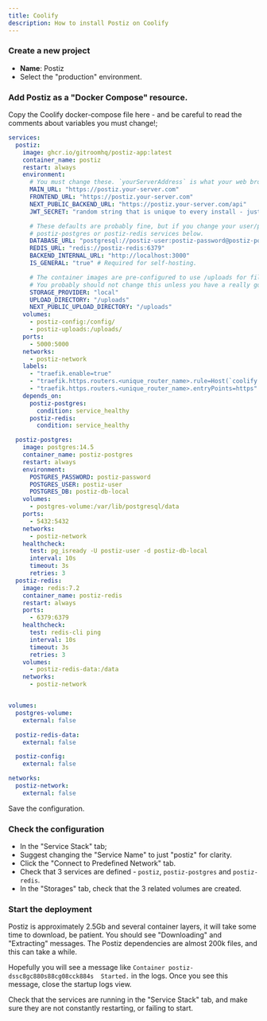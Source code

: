 ```yaml
---
title: Coolify
description: How to install Postiz on Coolify
---
```



<EarlyDoc />

<Prereqs />

<Steps>

### Create a new project

- **Name**: Postiz
- Select the "production" environment.

### Add Postiz as a "Docker Compose" resource.

Copy the Coolify docker-compose file here - and be careful to read the comments about variables you must change!;

```yaml
services:
  postiz:
    image: ghcr.io/gitroomhq/postiz-app:latest
    container_name: postiz
    restart: always
    environment:
      # You must change these. `yourServerAddress` is what your web browser uses.
      MAIN_URL: "https://postiz.your-server.com"
      FRONTEND_URL: "https://postiz.your-server.com"
      NEXT_PUBLIC_BACKEND_URL: "https://postiz.your-server.com/api"
      JWT_SECRET: "random string that is unique to every install - just type random characters here!"

      # These defaults are probably fine, but if you change your user/password, update it in the 
      # postiz-postgres or postiz-redis services below.
      DATABASE_URL: "postgresql://postiz-user:postiz-password@postiz-postgres:5432/postiz-db-local"
      REDIS_URL: "redis://postiz-redis:6379"
      BACKEND_INTERNAL_URL: "http://localhost:3000"
      IS_GENERAL: "true" # Required for self-hosting.

      # The container images are pre-configured to use /uploads for file storage.
      # You probably should not change this unless you have a really good reason!
      STORAGE_PROVIDER: "local"
      UPLOAD_DIRECTORY: "/uploads"
      NEXT_PUBLIC_UPLOAD_DIRECTORY: "/uploads"
    volumes:
      - postiz-config:/config/
      - postiz-uploads:/uploads/
    ports:
      - 5000:5000
    networks:
      - postiz-network
    labels:
      - "traefik.enable=true"
      - "traefik.https.routers.<unique_router_name>.rule=Host(`coolify.io`) && PathPrefix(`/`)"
      - "traefik.https.routers.<unique_router_name>.entryPoints=https"
    depends_on:
      postiz-postgres:
        condition: service_healthy
      postiz-redis:
        condition: service_healthy

  postiz-postgres:
    image: postgres:14.5
    container_name: postiz-postgres
    restart: always
    environment:
      POSTGRES_PASSWORD: postiz-password
      POSTGRES_USER: postiz-user
      POSTGRES_DB: postiz-db-local
    volumes:
      - postgres-volume:/var/lib/postgresql/data
    ports:
      - 5432:5432
    networks:
      - postiz-network
    healthcheck:
      test: pg_isready -U postiz-user -d postiz-db-local
      interval: 10s
      timeout: 3s
      retries: 3
  postiz-redis:
    image: redis:7.2
    container_name: postiz-redis
    restart: always
    ports:
      - 6379:6379
    healthcheck:
      test: redis-cli ping
      interval: 10s
      timeout: 3s
      retries: 3
    volumes:
      - postiz-redis-data:/data
    networks:
      - postiz-network


volumes:
  postgres-volume:
    external: false

  postiz-redis-data:
    external: false

  postiz-config:
    external: false

networks:
  postiz-network:
    external: false
```

Save the configuration.

### Check the configuration

- In the "Service Stack" tab;
 - Suggest changing the "Service Name" to just "postiz" for clarity.
 - Click the "Connect to Predefined Network" tab.
 - Check that 3 services are defined - `postiz`, `postiz-postgres` and `postiz-redis`.
- In the "Storages" tab, check that the 3 related volumes are created.

### Start the deployment

Postiz is approximately 2.5Gb and several container layers, it will take some time to download, be patient. You should see "Downloading" and "Extracting" messages. The Postiz dependencies are almost 200k files, and this can take a while.

Hopefully you will see a message like `Container postiz-dssc8gc880s88cg08cck884s  Started.` in the logs. Once you see this message, close the startup logs view.

Check that the services are running in the "Service Stack" tab, and make sure  they are not constantly restarting, or failing to start.


</Steps>


